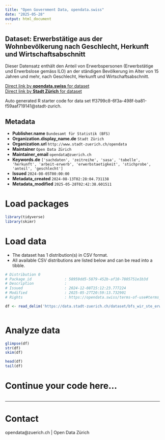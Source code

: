 ```yaml
---
title: "Open Government Data, opendata.swiss"
date: "2025-05-28"
output: html_document
---
```


## Dataset: Erwerbstätige aus der Wohnbevölkerung nach Geschlecht, Herkunft und Wirtschaftsabschnitt

Dieser Datensatz enthält den Anteil von Erwerbspersonen (Erwerbstätige und Erwerbslose gemäss ILO) an der ständigen Bevölkerung im Alter von 15 Jahren und mehr, nach Geschlecht, Herkunft und Wirtschaftsabschnitt.


[Direct link by **opendata.swiss** for dataset](https://opendata.swiss/de/dataset/erwerbstatige-aus-der-wohnbevolkerung-nach-geschlecht-herkunft-und-wirtschaftsabschnitt1)<br>
[Direct link by **Stadt Zürich** for dataset](https://data.stadt-zuerich.ch/dataset/bfs_wir_ste_erwtge_wbev_herkunft_geschl_wiabsch_od5053)

Auto generated R starter code for data set ff3799c8-6f3a-498f-ba81-f59aaf719141@stadt-zurich.

## Metadata

- **Publisher.name** `Bundesamt für Statistik (BFS)`
- **Organization.display_name.de** `Stadt Zürich`
- **Organization.url** `http://www.stadt-zuerich.ch/opendata`
- **Maintainer** `Open Data Zürich`
- **Maintainer_email** `opendata@zuerich.ch`
- **Keywords.de** `['sachdaten', 'zeitreihe', 'sasa', 'tabelle', 'herkunft', 'arbeit-erwerb', 'erwerbstaetigkeit', 'stichprobe', 'anteil', 'geschlecht']`
- **Issued** `2024-08-05T00:00:00`
- **Metadata_created** `2024-08-13T02:28:04.731138`
- **Metadata_modified** `2025-05-28T02:42:38.601511`


# Load packages

```r

library(tidyverse)
library(skimr)

```

# Load data

-   The dataset has 1 distribution(s) in CSV format.
-   All available CSV distributions are listed below and can be read into a tibble.

```r

# Distribution 0
# Package_id               : 58959dd5-5879-452b-af10-7805751e1b3d
# Description              : 
# Issued                   : 2024-12-08T15:12:23.777224
# Modified                 : 2025-05-27T20:59:13.732901
# Rights                   : https://opendata.swiss/terms-of-use#terms_open

df <- read_delim('https://data.stadt-zuerich.ch/dataset/bfs_wir_ste_erwtge_wbev_herkunft_geschl_wiabsch_od5053/download/WIR505OD5053.csv')



```

# Analyze data

```r

glimpse(df)
str(df)
skim(df)

head(df)
tail(df)

```

# Continue your code here...

```r

```

------------------------------------------------------------------------

# Contact

opendata@zuerich.ch | Open Data Zürich
